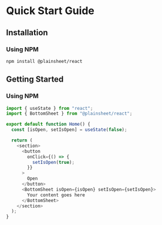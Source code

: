 # Quick Start Guide

## Installation

### Using NPM

```shell copy
npm install @plainsheet/react
```

## Getting Started

### Using NPM

```ts copy
import { useState } from "react";
import { BottomSheet } from "@plainsheet/react";

export default function Home() {
  const [isOpen, setIsOpen] = useState(false);

  return (
    <section>
      <button
        onClick={() => {
          setIsOpen(true);
        }}
      >
        Open
      </button>
      <BottomSheet isOpen={isOpen} setIsOpen={setIsOpen}>
        Your content goes here
      </BottomSheet>
    </section>
  );
}
```

